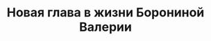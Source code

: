---
title: Новая глава в жизни Борониной Валерии
period: '29.06.2024'
cover:
  src: '/images/projects/ANewChapterInTheLifeOfValeriaBoronina/logo.jpeg'
  alt: 'Счастье'
role: 'Новая глава'
space: 'Команда'
tags: ['Лидер', 'Велоспорт', 'ВелоЛидер', 'Спорт', 'Победа будет за нами']
stack: ['Ответственность', 'Сила воли', 'Лидерство', 'Тактика', 'Смелость']
externals:
  Website: 'https://vk.com/teamvelolider'
background: 'Команда Велолидер от всей души поздравляет Боронину Валерию пожалуй с самым главным событием в ее жизни - создание новой семьи!!!'
backgroundSecond: 'Желаем жениху и невесте любви, счастья, каждый день видеть любимого человека и радоваться жизни и обязательно пополнения в составе нашей команды 😄🥰🥰🥰'
---